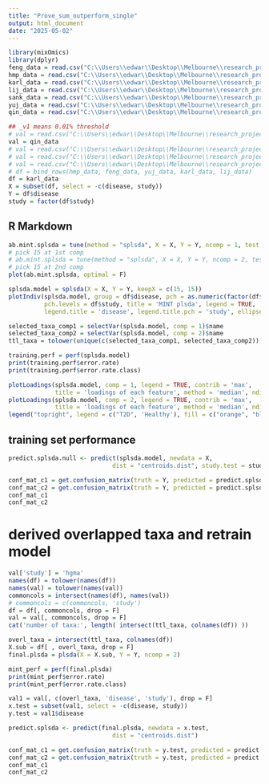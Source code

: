 ---
title: "Prove_sum_outperform_single"
output: html_document
date: "2025-05-02"
---

```{r setup, include=FALSE}
library(mixOmics)
library(dplyr)
feng_data = read.csv("C:\\Users\\edwar\\Desktop\\Melbourne\\research_project\\curated_metagenomics\\single_study\\feng_data_lf.csv")
hmp_data = read.csv("C:\\Users\\edwar\\Desktop\\Melbourne\\research_project\\curated_metagenomics\\single_study\\hmp_data_lf.csv")
karl_data = read.csv("C:\\Users\\edwar\\Desktop\\Melbourne\\research_project\\curated_metagenomics\\single_study\\karl_data_lf.csv")
lij_data = read.csv("C:\\Users\\edwar\\Desktop\\Melbourne\\research_project\\curated_metagenomics\\single_study\\lij_data_lf.csv")
sank_data = read.csv("C:\\Users\\edwar\\Desktop\\Melbourne\\research_project\\curated_metagenomics\\single_study\\sank_data_lf.csv")
yuj_data = read.csv("C:\\Users\\edwar\\Desktop\\Melbourne\\research_project\\curated_metagenomics\\single_study\\yuj_data_lf.csv")
qin_data = read.csv("C:\\Users\\edwar\\Desktop\\Melbourne\\research_project\\curated_metagenomics\\single_study\\qin_data_lfv1.csv")

## _v1 means 0.01% threshold
# val = read.csv("C:\\Users\\edwar\\Desktop\\Melbourne\\research_project\\HGMA_data\\BioProject_PRJEB1786_v1.csv")
val = qin_data
# val = read.csv("C:\\Users\\edwar\\Desktop\\Melbourne\\research_project\\HGMA_data\\BioProject_PRJNA422434_V1.csv")
# val = read.csv("C:\\Users\\edwar\\Desktop\\Melbourne\\research_project\\HGMA_data\\BioProject_PRJNA289586(T1D)_v1.csv")
# val = read.csv("C:\\Users\\edwar\\Desktop\\Melbourne\\research_project\\other_valsets\\Naguyen\\Naguyen.csv")
# df = bind_rows(hmp_data, feng_data, yuj_data, karl_data, lij_data)
df = karl_data
X = subset(df, select = -c(disease, study))
Y = df$disease
study = factor(df$study)

```

## R Markdown
```{r cars}
ab.mint.splsda = tune(method = "splsda", X = X, Y = Y, ncomp = 1, test.keepX = seq(10, ncol(X), 1), validation = 'Mfold', dist = "centroids.dist") 
# pick 15 at 1st comp
# ab.mint.splsda = tune(method = "splsda", X = X, Y = Y, ncomp = 2, test.keepX = seq(10, ncol(X), 1), already.tested.X = 15, dist = "centroids.dist")
# pick 15 at 2nd comp
plot(ab.mint.splsda, optimal = F)

```


```{r}
splsda.model = splsda(X = X, Y = Y, keepX = c(15, 15))
plotIndiv(splsda.model, group = df$disease, pch = as.numeric(factor(df$study))+13,
          pch.levels = df$study, title = 'MINT plsda', legend = TRUE, 
          legend.title = 'disease', legend.title.pch = 'study', ellipse = T)

selected_taxa_comp1 = selectVar(splsda.model, comp = 1)$name
selected_taxa_comp2 = selectVar(splsda.model, comp = 2)$name
ttl_taxa = tolower(unique(c(selected_taxa_comp1, selected_taxa_comp2)))

training.perf = perf(splsda.model)
print(training.perf$error.rate)
print(training.perf$error.rate.class)

plotLoadings(splsda.model, comp = 1, legend = TRUE, contrib = 'max',
             title = 'loadings of each feature', method = 'median', ndisplay = 20)
plotLoadings(splsda.model, comp = 2, legend = TRUE, contrib = 'max',
             title = 'loadings of each feature', method = 'median', ndisplay = 20)
legend("topright", legend = c("T2D", 'Healthy'), fill = c("orange", "blue"))


```

## training set performance
```{r pressure, echo=FALSE}
predict.splsda.null <- predict(splsda.model, newdata = X, 
                             dist = "centroids.dist", study.test = study)

conf_mat_c1 = get.confusion_matrix(truth = Y, predicted = predict.splsda.null$class$centroids.dist[, 1])
conf_mat_c2 = get.confusion_matrix(truth = Y, predicted = predict.splsda.null$class$centroids.dist[, 2])
conf_mat_c1
conf_mat_c2
```

# derived overlapped taxa and retrain model
```{r}
val['study'] = 'hgma'
names(df) = tolower(names(df))
names(val) = tolower(names(val))
commoncols = intersect(names(df), names(val))
# commoncols = c(commoncols, 'study')
df = df[, commoncols, drop = F]
val = val[, commoncols, drop = F]
cat('number of taxa:', length( intersect(ttl_taxa, colnames(df)) ))

overl_taxa = intersect(ttl_taxa, colnames(df))
X.sub = df[ , overl_taxa, drop = F]
final.plsda = plsda(X = X.sub, Y = Y, ncomp = 2)

mint_perf = perf(final.plsda)
print(mint_perf$error.rate)
print(mint_perf$error.rate.class)
```


```{r}
val1 = val[, c(overl_taxa, 'disease', 'study'), drop = F]
x.test = subset(val1, select = -c(disease, study))
y.test = val1$disease

predict.splsda <- predict(final.plsda, newdata = x.test, 
                             dist = "centroids.dist")

conf_mat_c1 = get.confusion_matrix(truth = y.test, predicted = predict.splsda$class$centroids.dist[, 1])
conf_mat_c2 = get.confusion_matrix(truth = y.test, predicted = predict.splsda$class$centroids.dist[, 2])
conf_mat_c1
conf_mat_c2

```




